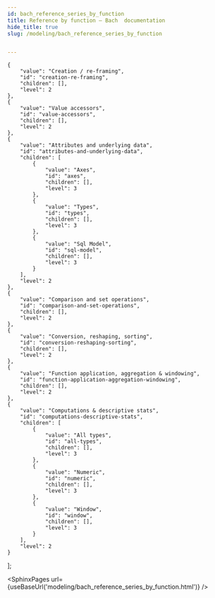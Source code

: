 ```yaml
---
id: bach_reference_series_by_function
title: Reference by function — Bach  documentation
hide_title: true
slug: /modeling/bach_reference_series_by_function


---
```

<head>
    <meta name="description" content="Series.from_const(base, value, name)" />
    <meta property="og:description" content="Series.from_const(base, value, name)" />
</head>

    {
        "value": "Creation / re-framing",
        "id": "creation-re-framing",
        "children": [],
        "level": 2
    },
    {
        "value": "Value accessors",
        "id": "value-accessors",
        "children": [],
        "level": 2
    },
    {
        "value": "Attributes and underlying data",
        "id": "attributes-and-underlying-data",
        "children": [
            {
                "value": "Axes",
                "id": "axes",
                "children": [],
                "level": 3
            },
            {
                "value": "Types",
                "id": "types",
                "children": [],
                "level": 3
            },
            {
                "value": "Sql Model",
                "id": "sql-model",
                "children": [],
                "level": 3
            }
        ],
        "level": 2
    },
    {
        "value": "Comparison and set operations",
        "id": "comparison-and-set-operations",
        "children": [],
        "level": 2
    },
    {
        "value": "Conversion, reshaping, sorting",
        "id": "conversion-reshaping-sorting",
        "children": [],
        "level": 2
    },
    {
        "value": "Function application, aggregation & windowing",
        "id": "function-application-aggregation-windowing",
        "children": [],
        "level": 2
    },
    {
        "value": "Computations & descriptive stats",
        "id": "computations-descriptive-stats",
        "children": [
            {
                "value": "All types",
                "id": "all-types",
                "children": [],
                "level": 3
            },
            {
                "value": "Numeric",
                "id": "numeric",
                "children": [],
                "level": 3
            },
            {
                "value": "Window",
                "id": "window",
                "children": [],
                "level": 3
            }
        ],
        "level": 2
    }
];




<SphinxPages url={useBaseUrl('modeling/bach_reference_series_by_function.html')} />
